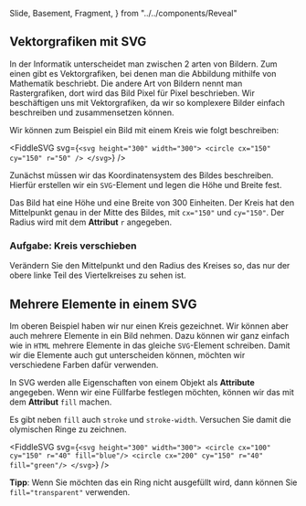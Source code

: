   Slide,
  Basement,
  Fragment,
} from "../../components/Reveal"

<Chapter>

## Vektorgrafiken mit SVG

In der Informatik unterscheidet man zwischen 2 arten von Bildern. Zum einen gibt
es Vektorgrafiken, bei denen man die Abbildung mithilfe von Mathematik
beschriebt. Die andere Art von Bildern nennt man Rastergrafiken, dort wird das
Bild Pixel für Pixel beschrieben. Wir beschäftigen uns mit Vektorgrafiken, da
wir so komplexere Bilder einfach beschreiben und zusammensetzen können.

<Example title="Kreis">

Wir können zum Beispiel ein Bild mit einem Kreis wie folgt beschreiben:

<FiddleSVG
  svg={`<svg height="300" width="300">
    <circle cx="150" cy="150" r="50" />
</svg>`}
/>

Zunächst müssen wir das Koordinatensystem des Bildes beschreiben. Hierfür
erstellen wir ein `SVG`-Element und legen die Höhe und Breite fest.

Das Bild hat eine Höhe und eine Breite von 300 Einheiten. Der Kreis hat den
Mittelpunkt genau in der Mitte des Bildes, mit `cx="150"` und `cy="150"`. Der
Radius wird mit dem **Attribut** `r` angegeben.

### Aufgabe: Kreis verschieben

Verändern Sie den Mittelpunkt und den Radius des Kreises so, das nur der obere
linke Teil des Viertelkreises zu sehen ist.

</Example>

## Mehrere Elemente in einem SVG

<section>

Im oberen Beispiel haben wir nur einen Kreis gezeichnet. Wir können aber auch
mehrere Elemente in ein Bild nehmen. Dazu können wir ganz einfach wie in `HTML`
mehrere Elemente in das gleiche `SVG`-Element schreiben. Damit wir die Elemente
auch gut unterscheiden können, möchten wir verschiedene Farben dafür verwenden.

In SVG werden alle Eigenschaften von einem Objekt als **Attribute** angegeben.
Wenn wir eine Füllfarbe festlegen möchten, können wir das mit dem **Attribut**
`fill` machen.

</section>

<Example title="Aufgabe: Olympische Ringe">

Es gibt neben `fill` auch `stroke` und `stroke-width`. Versuchen Sie damit die
olymischen Ringe zu zeichnen.

<FiddleSVG
  svg={`<svg height="300" width="300">
    <circle cx="100" cy="150" r="40" fill="blue"/>
    <circle cx="200" cy="150" r="40" fill="green"/>
</svg>`}
/>

**Tipp**: Wenn Sie möchten das ein Ring nicht ausgefüllt wird, dann können Sie
`fill="transparent"` verwenden.

</Example>

</Chapter>
